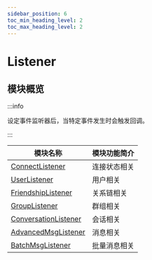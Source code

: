 ```yaml
---
sidebar_position: 6
toc_min_heading_level: 2
toc_max_heading_level: 2
---
```


# Listener

## 模块概览

:::info

设定事件监听器后，当特定事件发生时会触发回调。

:::

| 模块名称                                                            | 模块功能简介   |
| ------------------------------------------------------------------- | -------------- |
| [ConnectListener](/listener/connectListener.mdx)           | 连接状态相关   |
| [UserListener](/listener/userListener.mdx)                 | 用户相关       |
| [FriendshipListener](/listener/friendshipListener.mdx)     | 关系链相关 |
| [GroupListener](/listener/groupListener.mdx)               | 群组相关         |
| [ConversationListener](/listener/conversationListener.mdx) | 会话相关       |
| [AdvancedMsgListener](/listener/advancedMsgListener.mdx)   | 消息相关       |
| [BatchMsgListener](/listener/batchMsgListener.mdx)         | 批量消息相关   |
